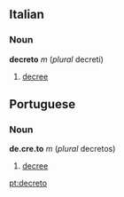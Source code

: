 ==Italian==
===Noun===
'''decreto''' ''m'' (''plural'' decreti)
#[[decree]]

==Portuguese==
===Noun===
'''de.cre.to''' ''m'' (''plural'' decretos)

#[[decree]]

[[pt:decreto]]